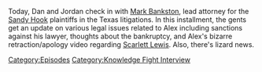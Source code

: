 {{DEFAULTSORT:
    #_EPISODE_0803:Mark Bankston, Tapestry King
}}{{Episode
    | title           = Mark Bankston, Tapestry King
    | caption         = Listen to this episode on [https://knowledgefight.libsyn.com/803-mark-bankston-tapestry-king Libsyn] [https://open.spotify.com/episode/4EpGHTUe4YmMgKuhcYECp4 Spotify], Read the [[Transcript/803: Mark Bankston, Tapestry King|Unofficial Transcript]], View discussion on [https://reddit.com/136wuuu Reddit]
    | episodeNumber   = 803
    | length          = 01:25:42
    | airDate         = May 3, 2023
    | episodeType     = [[:Category:Knowledge Fight Interview|Knowledge Fight Interview]]
    | appearance      = [[Mark Bankston]]
    | previousEpisode = [[802: Chatting with Sian Norris]]
    | nextEpisode     = [[804: May 3-4, 2023]]
}}

{{Stub}}

Today, Dan and Jordan check in with [[Mark Bankston]], lead attorney for the [[The Sandy Hook Elementary Massacre|Sandy Hook]] plaintiffs in the Texas litigations. In this installment, the gents get an update on various legal issues related to Alex including sanctions against his lawyer, thoughts about the bankruptcy, and Alex's bizarre retraction/apology video regarding [[Scarlett Lewis]].  Also, there's lizard news.

[[Category:Episodes]]
[[Category:Knowledge Fight Interview]]
